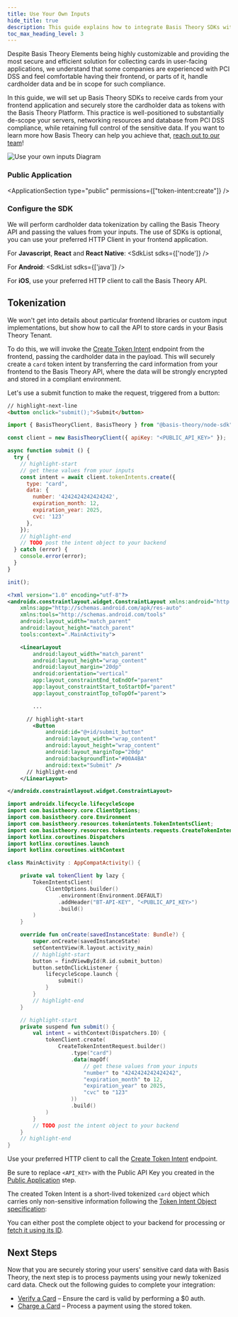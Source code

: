 ```yaml
---
title: Use Your Own Inputs
hide_title: true
description: This guide explains how to integrate Basis Theory SDKs with your own inputs, securely tokenizing cardholder data for a flexible, controlled payment solution.
toc_max_heading_level: 3
---
```




<Intro
  title="Use Your Own Card Inputs"
  caption="Tokenize with your inputs for flexibility and secure tokenization."
/>

Despite Basis Theory Elements being highly customizable and providing the most secure and efficient solution for collecting cards in user-facing applications, we understand that some companies are experienced with PCI DSS and feel comfortable having their frontend, or parts of it, handle cardholder data and be in scope for such compliance.

In this guide, we will set up Basis Theory SDKs to receive cards from your frontend application and securely store the cardholder data as tokens with the Basis Theory Platform. This practice is well-positioned to substantially de-scope your servers, networking resources and database from PCI DSS compliance, while retaining full control of the sensitive data. If you want to learn more how Basis Theory can help you achieve that, [reach out to our team](https://basistheory.com/contact)!

![Use your own inputs Diagram](/img/guides/cards/use-your-own-inputs-diagram.png)

<GettingStartedSection />

### Public Application

<ApplicationSection type="public" permissions={["token-intent:create"]} />

### Configure the SDK

We will perform cardholder data tokenization by calling the Basis Theory API and passing the values from your inputs. The use of SDKs is optional, you can use your preferred HTTP Client in your frontend application.

For **Javascript**, **React** and **React Native**:
<SdkList sdks={['node']} />

For **Android**:
<SdkList sdks={['java']} />

For **iOS**, use your preferred HTTP client to call the Basis Theory API.

## Tokenization

We won't get into details about particular frontend libraries or custom input implementations, but show how to call the API to store cards in your Basis Theory Tenant.

To do this, we will invoke the [Create Token Intent](/docs/api/tokens/token-intents#create-token-intent) endpoint from the frontend, passing the cardholder data in the payload. This will securely create a `card` token intent by transferring the card information from your frontend to the Basis Theory API, where the data will be strongly encrypted and stored in a compliant environment.

Let's use a submit function to make the request, triggered from a button:

<Tabs className="bt-tabs" queryString="sdk">
  <TabItem value="javascript" label="JavaScript">

```html showLineNumbers title=index.html
// highlight-next-line
<button onclick="submit();">Submit</button>
```
```javascript showLineNumbers title=index.js
import { BasisTheoryClient, BasisTheory } from "@basis-theory/node-sdk";

const client = new BasisTheoryClient({ apiKey: "<PUBLIC_API_KEY>" });

async function submit () {
  try {
    // highlight-start
    // get these values from your inputs
    const intent = await client.tokenIntents.create({
      type: "card",
      data: {
        number: '4242424242424242',
        expiration_month: 12,
        expiration_year: 2025,
        cvc: '123'
      },
    });
    // highlight-end
    // TODO post the intent object to your backend
  } catch (error) {
    console.error(error);
  }
}

init();
```
  </TabItem>
  <TabItem value="android" label="Android">

```xml showLineNumbers title=activity_main.xml
<?xml version="1.0" encoding="utf-8"?>
<androidx.constraintlayout.widget.ConstraintLayout xmlns:android="http://schemas.android.com/apk/res/android"
    xmlns:app="http://schemas.android.com/apk/res-auto"
    xmlns:tools="http://schemas.android.com/tools"
    android:layout_width="match_parent"
    android:layout_height="match_parent"
    tools:context=".MainActivity">

    <LinearLayout
        android:layout_width="match_parent"
        android:layout_height="wrap_content"
        android:layout_margin="20dp"
        android:orientation="vertical"
        app:layout_constraintEnd_toEndOf="parent"
        app:layout_constraintStart_toStartOf="parent"
        app:layout_constraintTop_toTopOf="parent">

        ...

      // highlight-start
        <Button
            android:id="@+id/submit_button"
            android:layout_width="wrap_content"
            android:layout_height="wrap_content"
            android:layout_marginTop="20dp"
            android:backgroundTint="#00A4BA"
            android:text="Submit" />
      // highlight-end
    </LinearLayout>

</androidx.constraintlayout.widget.ConstraintLayout>
```
```kotlin showLineNumbers title=MainActivity.kt
import androidx.lifecycle.lifecycleScope
import com.basistheory.core.ClientOptions;
import com.basistheory.core.Environment
import com.basistheory.resources.tokenintents.TokenIntentsClient;
import com.basistheory.resources.tokenintents.requests.CreateTokenIntentRequest
import kotlinx.coroutines.Dispatchers
import kotlinx.coroutines.launch
import kotlinx.coroutines.withContext

class MainActivity : AppCompatActivity() {

    private val tokenClient by lazy {
        TokenIntentsClient(
            ClientOptions.builder()
                .environment(Environment.DEFAULT)
                .addHeader("BT-API-KEY", "<PUBLIC_API_KEY>")
                .build()
        )
    }

    override fun onCreate(savedInstanceState: Bundle?) {
        super.onCreate(savedInstanceState)
        setContentView(R.layout.activity_main)
        // highlight-start
        button = findViewById(R.id.submit_button)
        button.setOnClickListener {
            lifecycleScope.launch {
                submit()
            }
        }
        // highlight-end
    }

    // highlight-start
    private suspend fun submit() {
        val intent = withContext(Dispatchers.IO) {
            tokenClient.create(
                CreateTokenIntentRequest.builder()
                    .type("card")
                    .data(mapOf(
                        // get these values from your inputs
                        "number" to "4242424242424242",
                        "expiration_month" to 12,
                        "expiration_year" to 2025,
                        "cvc" to "123"
                    ))
                    .build()
            )
        }
        // TODO post the intent object to your backend
    }
    // highlight-end
}
```

  </TabItem>
  <TabItem value="ios" label="iOS">

Use your preferred HTTP client to call the [Create Token Intent](/docs/api/tokens/token-intents#create-token-intent) endpoint.

  </TabItem>
</Tabs>

<Alert>Be sure to replace <code>&lt;API_KEY></code> with the Public API Key you created in the <a href="#public-application">Public Application</a> step.</Alert>

The created Token Intent is a short-lived tokenized `card` object which carries only non-sensitive information following the [Token Intent Object specification](/docs/api/tokens/token-intents#token-intent-object):

<TokenIntentSample/>

<Alert>You can either post the complete object to your backend for processing or [fetch it using its ID](/docs/api/tokens/token-intents#get-a-token-intent).</Alert>

<AuthenticateCardSection type="intent"/>

## Next Steps

Now that you are securely storing your users' sensitive card data with Basis Theory, the next step is to process payments using your newly tokenized card data. Check out the following guides to complete your integration:

- [Verify a Card](/docs/card-payments/verify-card) – Ensure the card is valid by performing a $0 auth.
- [Charge a Card](/docs/card-payments/charge-card) – Process a payment using the stored token.
